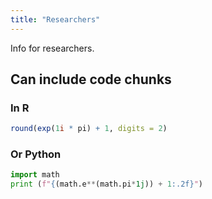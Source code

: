 ```yaml
---
title: "Researchers"
---
```


Info for researchers.

## Can include code chunks

### In R

```r
round(exp(1i * pi) + 1, digits = 2)
```
### Or Python

```python
import math
print (f"{(math.e**(math.pi*1j)) + 1:.2f}")
```
